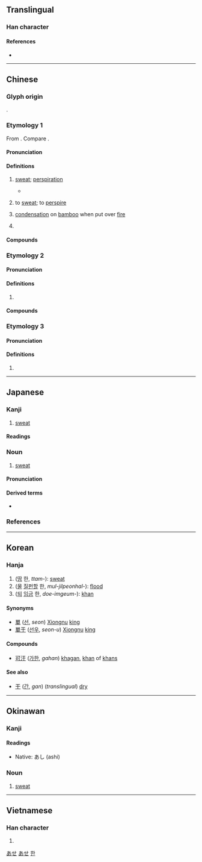 {{character info/new}}
==Translingual==

===Han character===
{{Han char|rn=85|rad=水|as=03|sn=6|four=31140|canj=EMJ|ids=⿰氵干}}

====References====
* {{Han ref|kx=0605.110|dkj=17130|dj=0999.040|hdz=31550.060|uh=6C57|ud=27735|bh=A6BD|bd=42685}}

----

==Chinese==
{{zh-forms}}

===Glyph origin===
{{Han etym}}
{{Han compound|水|干|c1=s|c2=p|ls=psc}}.

===Etymology 1===

From {{inh|zh|sit-pro|*s-(k/ŋ)rul||sweat}}. Compare {{cog|bo|རྔུལ||sweat}}.

====Pronunciation====
{{zh-pron
|m=hàn
|c=hon6
|h=pfs=hon
|md=gâng/hâng
|md_note=gâng - vernacular; hâng - literary
|mn=kōaⁿ/hān
|mn_note=kōaⁿ - vernacular; hān - literary
|mn-t=guan7/hang2
|mn-t_note=guan7 - vernacular; hang2 - literary
|w=3hhoe
|mc=3
|oc=y,3
|cat=n,v
}}

====Definitions====
{{zh-hanzi}}

# [[sweat]]; [[perspiration]] {{zh-mw|滴}}
#: {{zh-x|我 正 流 著[着]{zhe} 汗。|I'm dripping with sweat.}}
#: {{zh-x|出 了 一 頭 大 汗|to sweat so much that the head is drenched}}
#* {{zh-x|他 去 跑步 流 了 一 身 汗。|He is drenched in '''sweat''' after running.}}
# {{lb|zh|literary}} to [[sweat]]; to [[perspire]]
# {{lb|zh|literary}} [[condensation]] on [[bamboo]] when put over [[fire]]
# {{lb|zh|internet slang}} {{n-g|Word used to express [[embarrassment]], [[speechlessness]] or [[helplessness]].}}

====Compounds====
{{zh-der|悶汗|冷汗|出汗|愧汗|充棟汗牛|愧汗怍人|惶汗|冒汗|心汗|大汗|冒冷汗|大汗涔涔|反汗|汗洽股慄|汗衫|枕戈汗馬|瀾汗|汗漫|汗跡|汗馬之績|漫汗|汗帕|揩汗|浩汗|汗毛|渥汗|提劍汗馬|揮汗|汗馬|捏把汗|汗流浹背|汗下|汗流如雨|揮汗成雨|揮汗如雨|流汗浹背|滿頭大汗|汗簡|汗出如雨|汗疹|汗馬之勞|流血流汗|汗馬之功|汗絡兒|汗充棟豪|汗流洽背|汗顏|盜汗|白汗|汗馬功績|發汗劑|發汗|汗巾兒|渙汗|滈汗|流汗|汗漬|汗火|汗馬功勞|汗水|汗衣|汗血馬|汗馬勛勞|汗出如漿|泮汗|汗鹼|汗青|汗褟兒|汗褂兒|汗腺|汗腥氣|汗珠子|汗珠|汗牛充棟|汗液|汗涔涔|汗津津|汗汗|汗如雨下|汗斑|汗手|汗巾|汗下如雨|步大汗|澔汗|汗溶溶|血汗|蒙汗藥|赧顏汗下|脫汗|駭汗|黑汗白流|虛汗|趕汗|輕汗|驚汗|香汗|阿富汗|血汗錢}}

===Etymology 2===

====Pronunciation====
{{zh-pron
|m=hán
|c=hon4
|md=háng
|mn=hân
|mn-t=hang5
|mc=1
|oc=n,2
|cat=n
}}

====Definitions====
{{zh-hanzi}}

# {{zh-short|可汗}}

====Compounds====
{{zh-der|fold=1|天可汗|克汗|可汗|伊兒汗國|成吉思汗|欽察汗國|阿拉木汗}}

===Etymology 3===

====Pronunciation====
{{zh-pron
|m=gān
|mc=2
|oc=n,1
|cat=pn
}}

====Definitions====
{{zh-hanzi}}

# {{zh-only|餘汗/馀汗}}

{{zh-cat|Elementary}}

----

==Japanese==

===Kanji===
{{ja-kanji|grade=c|rs=水03}}

# [[sweat]]

====Readings====
{{ja-readings
|goon=がん
|kanon=かん
|kun=あせ-
}}

===Noun===
{{ja-noun|あせ}}

# [[sweat]]

====Pronunciation====
{{ja-pron|yomi=k|あせ|acc=1|acc_ref=SMK2}}

====Derived terms====
* {{ja-r|汗をかく|あせ を かく}}

===References===
<references/>

[[Category:Japanese basic words|あせ]]
[[Category:ja:Bodily fluids|あせ]]

----

==Korean==

===Hanja===
{{ko-hanja|hangeul=한}}

# ([[땀]] 한, ''ttam-''): [[sweat]]
# ([[물]] [[질펀하다|질펀할]] 한, ''mul-jilpeonhal-''): [[flood]]
# ([[되]] [[임금]] 한, ''doe-imgeum-''): [[khan]]

====Synonyms====
* [[單]] ([[선]], ''seon'') [[w:Xiongnu|Xiongnu]] [[king]]
* [[單于]] ([[선우]], ''seon-u'') [[w:Xiongnu|Xiongnu]] [[king]]

====Compounds====
* [[可汗]] ([[가한]], ''gahan'') [[khagan]], [[khan]] of [[khan]]s

====See also====
* [[干]] ([[간]], ''gan'') (''translingual'') [[dry]]

[[Category:Hanja readings|한]]

----

==Okinawan==

===Kanji===
{{head|ryu|kanji}}

====Readings====
* Native: あし (ashi)

===Noun===
{{head|ryu|noun|hiragana|あし|romaji|ashi}}

# [[sweat]]

----

==Vietnamese==

===Han character===
{{vi-readings|rs=水03|hanviet=[[cạn]], [[hãn]], [[khan]]}}

# {{defn|lang=vi|sort=水03}}